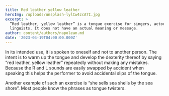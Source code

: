 ```yaml
---
title: Red leather yellow leather
heroImg: /uploads/unsplash-lylCw4zcA7I.jpg
excerpt: >
  ”Red leather, yellow leather” is a tongue exercise for singers, actors and
  linguists. It does not have an actual meaning or message. 
author: content/authors/napolean.md
date: '2023-04-19T04:00:00.000Z'
---
```


In its intended use, it is spoken to oneself and not to another person. The intent is to warm up the tongue and develop the dexterity thereof by saying “red leather, yellow leather” repeatedly without making any mistakes. Because the R and L sounds are easily swapped by accident when speaking this helps the performer to avoid accidental slips of the tongue.

Another example of such an exercise is “she sells sea shells by the sea shore”. Most people know the phrases as tongue twisters.
